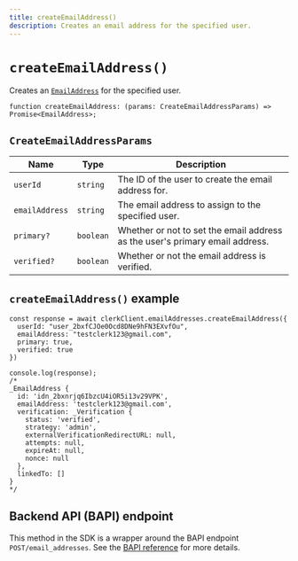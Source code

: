 ```yaml
---
title: createEmailAddress()
description: Creates an email address for the specified user.
---
```


# `createEmailAddress()`

Creates an [`EmailAddress`](/docs/references/javascript/email-address/email-address) for the specified user.

```tsx
function createEmailAddress: (params: CreateEmailAddressParams) => Promise<EmailAddress>;
```

## `CreateEmailAddressParams`

| Name | Type | Description |
| --- | --- | --- |
| `userId` | `string` | The ID of the user to create the email address for. |
| `emailAddress` | `string` | The email address to assign to the specified user. |
| `primary?` | `boolean` | Whether or not to set the email address as the user's primary email address. |
| `verified?` | `boolean` | Whether or not the email address is verified. |

## `createEmailAddress()` example

```tsx
const response = await clerkClient.emailAddresses.createEmailAddress({
  userId: "user_2bxfCJOe0Ocd8DNe9hFN3EXvfOu",
  emailAddress: "testclerk123@gmail.com",
  primary: true,
  verified: true
})

console.log(response);
/* 
_EmailAddress {
  id: 'idn_2bxnrjq6IbzcU4iOR5i13v29VPK',
  emailAddress: 'testclerk123@gmail.com',
  verification: _Verification {
    status: 'verified',
    strategy: 'admin',
    externalVerificationRedirectURL: null,
    attempts: null,
    expireAt: null,
    nonce: null
  },
  linkedTo: []
}
*/
```

## Backend API (BAPI) endpoint

This method in the SDK is a wrapper around the BAPI endpoint `POST/email_addresses`. See the [BAPI reference](https://clerk.com/docs/reference/backend-api/tag/Email-Addresses#operation/CreateEmailAddress) for more details.